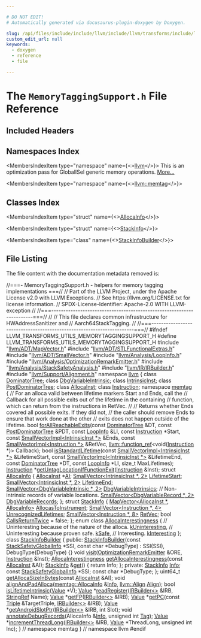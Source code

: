 ```yaml
---

# DO NOT EDIT!
# Automatically generated via docusaurus-plugin-doxygen by Doxygen.

slug: /api/files/include/include/llvm/include/llvm/transforms/include/llvm/transforms/utils/memorytaggingsupport-h
custom_edit_url: null
keywords:
  - doxygen
  - reference
  - file

---
```





# The `MemoryTaggingSupport.h` File Reference

<DoxygenPage pluginConfig={pluginConfig}>



## Included Headers

<IncludesList>
<IncludesListItem
  filePath="llvm/ADT/MapVector.h"
  permalink="/docs/api/files/include/include/llvm/include/llvm/adt/mapvector-h"
  isLocal="true" />
<IncludesListItem
  filePath="llvm/ADT/STLFunctionalExtras.h"
  permalink="/docs/api/files/include/include/llvm/include/llvm/adt/stlfunctionalextras-h"
  isLocal="true" />
<IncludesListItem
  filePath="llvm/ADT/SmallVector.h"
  permalink="/docs/api/files/include/include/llvm/include/llvm/adt/smallvector-h"
  isLocal="true" />
<IncludesListItem
  filePath="llvm/Analysis/LoopInfo.h"
  permalink="/docs/api/files/include/include/llvm/include/llvm/analysis/loopinfo-h"
  isLocal="true" />
<IncludesListItem
  filePath="llvm/Analysis/OptimizationRemarkEmitter.h"
  permalink="/docs/api/files/include/include/llvm/include/llvm/analysis/optimizationremarkemitter-h"
  isLocal="true" />
<IncludesListItem
  filePath="llvm/Analysis/StackSafetyAnalysis.h"
  permalink="/docs/api/files/include/include/llvm/include/llvm/analysis/stacksafetyanalysis-h"
  isLocal="true" />
<IncludesListItem
  filePath="llvm/IR/IRBuilder.h"
  permalink="/docs/api/files/include/include/llvm/include/llvm/ir/irbuilder-h"
  isLocal="true" />
<IncludesListItem
  filePath="llvm/Support/Alignment.h"
  permalink="/docs/api/files/include/include/llvm/include/llvm/support/alignment-h"
  isLocal="true" />
</IncludesList>

## Namespaces Index

<MembersIndex>

<MembersIndexItem
  type="namespace"
  name={<><a href="/docs/api/namespaces/llvm">llvm</a></>}>
This is an optimization pass for GlobalISel generic memory operations. <a href="/docs/api/namespaces/llvm/#details">More...</a>
</MembersIndexItem>

<MembersIndexItem
  type="namespace"
  name={<><a href="/docs/api/namespaces/llvm/memtag">llvm::memtag</a></>}>
</MembersIndexItem>

</MembersIndex>

## Classes Index

<MembersIndex>

<MembersIndexItem
  type="struct"
  name={<><a href="/docs/api/structs/llvm/memtag/allocainfo">AllocaInfo</a></>}>
</MembersIndexItem>

<MembersIndexItem
  type="struct"
  name={<><a href="/docs/api/structs/llvm/memtag/stackinfo">StackInfo</a></>}>
</MembersIndexItem>

<MembersIndexItem
  type="class"
  name={<><a href="/docs/api/classes/llvm/memtag/stackinfobuilder">StackInfoBuilder</a></>}>
</MembersIndexItem>

</MembersIndex>


## File Listing

The file content with the documentation metadata removed is:

<ProgramListing>

<Link id="l00001" /><CodeLine lineNumber="1"><Highlight kind="comment">//===- MemoryTaggingSupport.h - helpers for memory tagging implementations ===//</Highlight><Highlight kind="normal"></Highlight></CodeLine>
<Link id="l00002" /><CodeLine lineNumber="2"><Highlight kind="normal"></Highlight><Highlight kind="comment">// Part of the LLVM Project, under the Apache License v2.0 with LLVM Exceptions.</Highlight><Highlight kind="normal"></Highlight></CodeLine>
<Link id="l00003" /><CodeLine lineNumber="3"><Highlight kind="normal"></Highlight><Highlight kind="comment">// See https://llvm.org/LICENSE.txt for license information.</Highlight><Highlight kind="normal"></Highlight></CodeLine>
<Link id="l00004" /><CodeLine lineNumber="4"><Highlight kind="normal"></Highlight><Highlight kind="comment">// SPDX-License-Identifier: Apache-2.0 WITH LLVM-exception</Highlight><Highlight kind="normal"></Highlight></CodeLine>
<Link id="l00005" /><CodeLine lineNumber="5"><Highlight kind="normal"></Highlight><Highlight kind="comment">//</Highlight><Highlight kind="normal"></Highlight></CodeLine>
<Link id="l00006" /><CodeLine lineNumber="6"><Highlight kind="normal"></Highlight><Highlight kind="comment">//===----------------------------------------------------------------------===//</Highlight><Highlight kind="normal"></Highlight></CodeLine>
<Link id="l00007" /><CodeLine lineNumber="7"><Highlight kind="normal"></Highlight><Highlight kind="comment">//</Highlight><Highlight kind="normal"></Highlight></CodeLine>
<Link id="l00008" /><CodeLine lineNumber="8"><Highlight kind="normal"></Highlight><Highlight kind="comment">// This file declares common infrastructure for HWAddressSanitizer and</Highlight><Highlight kind="normal"></Highlight></CodeLine>
<Link id="l00009" /><CodeLine lineNumber="9"><Highlight kind="normal"></Highlight><Highlight kind="comment">// Aarch64StackTagging.</Highlight><Highlight kind="normal"></Highlight></CodeLine>
<Link id="l00010" /><CodeLine lineNumber="10"><Highlight kind="normal"></Highlight><Highlight kind="comment">//</Highlight><Highlight kind="normal"></Highlight></CodeLine>
<Link id="l00011" /><CodeLine lineNumber="11"><Highlight kind="normal"></Highlight><Highlight kind="comment">//===----------------------------------------------------------------------===//</Highlight><Highlight kind="normal"></Highlight></CodeLine>
<Link id="l00012" /><CodeLine lineNumber="12"><Highlight kind="normal"></Highlight><Highlight kind="preprocessor">#ifndef LLVM&#95;TRANSFORMS&#95;UTILS&#95;MEMORYTAGGINGSUPPORT&#95;H</Highlight><Highlight kind="normal"></Highlight></CodeLine>
<Link id="l00013" /><CodeLine lineNumber="13"><Highlight kind="normal"></Highlight><Highlight kind="preprocessor">#define LLVM&#95;TRANSFORMS&#95;UTILS&#95;MEMORYTAGGINGSUPPORT&#95;H</Highlight><Highlight kind="normal"></Highlight></CodeLine>
<Link id="l00014" /><CodeLine lineNumber="14"><Highlight kind="normal"></Highlight></CodeLine>
<Link id="l00015" /><CodeLine lineNumber="15"><Highlight kind="normal"></Highlight><Highlight kind="preprocessor">#include &quot;<a href="/docs/api/files/include/include/llvm/include/llvm/adt/mapvector-h">llvm/ADT/MapVector.h</a>&quot;</Highlight><Highlight kind="normal"></Highlight></CodeLine>
<Link id="l00016" /><CodeLine lineNumber="16"><Highlight kind="normal"></Highlight><Highlight kind="preprocessor">#include &quot;<a href="/docs/api/files/include/include/llvm/include/llvm/adt/stlfunctionalextras-h">llvm/ADT/STLFunctionalExtras.h</a>&quot;</Highlight><Highlight kind="normal"></Highlight></CodeLine>
<Link id="l00017" /><CodeLine lineNumber="17"><Highlight kind="normal"></Highlight><Highlight kind="preprocessor">#include &quot;<a href="/docs/api/files/include/include/llvm/include/llvm/adt/smallvector-h">llvm/ADT/SmallVector.h</a>&quot;</Highlight><Highlight kind="normal"></Highlight></CodeLine>
<Link id="l00018" /><CodeLine lineNumber="18"><Highlight kind="normal"></Highlight><Highlight kind="preprocessor">#include &quot;<a href="/docs/api/files/include/include/llvm/include/llvm/analysis/loopinfo-h">llvm/Analysis/LoopInfo.h</a>&quot;</Highlight><Highlight kind="normal"></Highlight></CodeLine>
<Link id="l00019" /><CodeLine lineNumber="19"><Highlight kind="normal"></Highlight><Highlight kind="preprocessor">#include &quot;<a href="/docs/api/files/include/include/llvm/include/llvm/analysis/optimizationremarkemitter-h">llvm/Analysis/OptimizationRemarkEmitter.h</a>&quot;</Highlight><Highlight kind="normal"></Highlight></CodeLine>
<Link id="l00020" /><CodeLine lineNumber="20"><Highlight kind="normal"></Highlight><Highlight kind="preprocessor">#include &quot;<a href="/docs/api/files/include/include/llvm/include/llvm/analysis/stacksafetyanalysis-h">llvm/Analysis/StackSafetyAnalysis.h</a>&quot;</Highlight><Highlight kind="normal"></Highlight></CodeLine>
<Link id="l00021" /><CodeLine lineNumber="21"><Highlight kind="normal"></Highlight><Highlight kind="preprocessor">#include &quot;<a href="/docs/api/files/include/include/llvm/include/llvm/ir/irbuilder-h">llvm/IR/IRBuilder.h</a>&quot;</Highlight><Highlight kind="normal"></Highlight></CodeLine>
<Link id="l00022" /><CodeLine lineNumber="22"><Highlight kind="normal"></Highlight><Highlight kind="preprocessor">#include &quot;<a href="/docs/api/files/include/include/llvm/include/llvm/support/alignment-h">llvm/Support/Alignment.h</a>&quot;</Highlight><Highlight kind="normal"></Highlight></CodeLine>
<Link id="l00023" /><CodeLine lineNumber="23"><Highlight kind="normal"></Highlight></CodeLine>
<Link id="l00024" /><CodeLine lineNumber="24"><Highlight kind="normal"></Highlight><Highlight kind="keyword">namespace </Highlight><Highlight kind="normal"><a href="/docs/api/namespaces/llvm">llvm</a> &#123;</Highlight></CodeLine>
<Link id="l00025" /><CodeLine lineNumber="25"><Highlight kind="normal"></Highlight><Highlight kind="keyword">class </Highlight><Highlight kind="normal"><a href="/docs/api/classes/llvm/dominatortree">DominatorTree</a>;</Highlight></CodeLine>
<Link id="l00026" /><CodeLine lineNumber="26"><Highlight kind="normal"></Highlight><Highlight kind="keyword">class </Highlight><Highlight kind="normal"><a href="/docs/api/classes/llvm/dbgvariableintrinsic">DbgVariableIntrinsic</a>;</Highlight></CodeLine>
<Link id="l00027" /><CodeLine lineNumber="27"><Highlight kind="normal"></Highlight><Highlight kind="keyword">class </Highlight><Highlight kind="normal"><a href="/docs/api/classes/llvm/intrinsicinst">IntrinsicInst</a>;</Highlight></CodeLine>
<Link id="l00028" /><CodeLine lineNumber="28"><Highlight kind="normal"></Highlight><Highlight kind="keyword">class </Highlight><Highlight kind="normal"><a href="/docs/api/classes/llvm/postdominatortree">PostDominatorTree</a>;</Highlight></CodeLine>
<Link id="l00029" /><CodeLine lineNumber="29"><Highlight kind="normal"></Highlight><Highlight kind="keyword">class </Highlight><Highlight kind="normal"><a href="/docs/api/classes/llvm/allocainst">AllocaInst</a>;</Highlight></CodeLine>
<Link id="l00030" /><CodeLine lineNumber="30"><Highlight kind="normal"></Highlight><Highlight kind="keyword">class </Highlight><Highlight kind="normal"><a href="/docs/api/classes/llvm/instruction">Instruction</a>;</Highlight></CodeLine>
<Link id="l00031" /><CodeLine lineNumber="31" lineLink="/docs/api/namespaces/llvm/memtag"><Highlight kind="normal"></Highlight><Highlight kind="keyword">namespace </Highlight><Highlight kind="normal"><a href="/docs/api/namespaces/llvm/memtag">memtag</a> &#123;</Highlight></CodeLine>
<Link id="l00032" /><CodeLine lineNumber="32"><Highlight kind="normal"></Highlight><Highlight kind="comment">// For an alloca valid between lifetime markers Start and Ends, call the</Highlight><Highlight kind="normal"></Highlight></CodeLine>
<Link id="l00033" /><CodeLine lineNumber="33"><Highlight kind="normal"></Highlight><Highlight kind="comment">// Callback for all possible exits out of the lifetime in the containing</Highlight><Highlight kind="normal"></Highlight></CodeLine>
<Link id="l00034" /><CodeLine lineNumber="34"><Highlight kind="normal"></Highlight><Highlight kind="comment">// function, which can return from the instructions in RetVec.</Highlight><Highlight kind="normal"></Highlight></CodeLine>
<Link id="l00035" /><CodeLine lineNumber="35"><Highlight kind="normal"></Highlight><Highlight kind="comment">//</Highlight><Highlight kind="normal"></Highlight></CodeLine>
<Link id="l00036" /><CodeLine lineNumber="36"><Highlight kind="normal"></Highlight><Highlight kind="comment">// Returns whether Ends covered all possible exits. If they did not,</Highlight><Highlight kind="normal"></Highlight></CodeLine>
<Link id="l00037" /><CodeLine lineNumber="37"><Highlight kind="normal"></Highlight><Highlight kind="comment">// the caller should remove Ends to ensure that work done at the other</Highlight><Highlight kind="normal"></Highlight></CodeLine>
<Link id="l00038" /><CodeLine lineNumber="38"><Highlight kind="normal"></Highlight><Highlight kind="comment">// exits does not happen outside of the lifetime.</Highlight><Highlight kind="normal"></Highlight></CodeLine>
<Link id="l00039" /><CodeLine lineNumber="39"><Highlight kind="normal"></Highlight><Highlight kind="keywordtype">bool</Highlight><Highlight kind="normal"> <a href="/docs/api/namespaces/llvm/memtag/#a57d5dcc6c4a3f7dff5df68d2f2791bde">forAllReachableExits</a>(</Highlight><Highlight kind="keyword">const</Highlight><Highlight kind="normal"> <a href="/docs/api/classes/llvm/dominatortree">DominatorTree</a> &amp;DT, </Highlight><Highlight kind="keyword">const</Highlight><Highlight kind="normal"> <a href="/docs/api/classes/llvm/postdominatortree">PostDominatorTree</a> &amp;PDT,</Highlight></CodeLine>
<Link id="l00040" /><CodeLine lineNumber="40"><Highlight kind="normal">                          </Highlight><Highlight kind="keyword">const</Highlight><Highlight kind="normal"> <a href="/docs/api/classes/llvm/loopinfo">LoopInfo</a> &amp;LI, </Highlight><Highlight kind="keyword">const</Highlight><Highlight kind="normal"> <a href="/docs/api/classes/llvm/instruction">Instruction</a> &#42;Start,</Highlight></CodeLine>
<Link id="l00041" /><CodeLine lineNumber="41"><Highlight kind="normal">                          </Highlight><Highlight kind="keyword">const</Highlight><Highlight kind="normal"> <a href="/docs/api/classes/llvm/smallvectorimpl">SmallVectorImpl&lt;IntrinsicInst &#42;&gt;</a> &amp;Ends,</Highlight></CodeLine>
<Link id="l00042" /><CodeLine lineNumber="42"><Highlight kind="normal">                          </Highlight><Highlight kind="keyword">const</Highlight><Highlight kind="normal"> <a href="/docs/api/classes/llvm/smallvectorimpl">SmallVectorImpl&lt;Instruction &#42;&gt;</a> &amp;RetVec,</Highlight></CodeLine>
<Link id="l00043" /><CodeLine lineNumber="43"><Highlight kind="normal">                          <a href="/docs/api/classes/llvm/function-ref">llvm::function&#95;ref</a>&lt;</Highlight><Highlight kind="keywordtype">void</Highlight><Highlight kind="normal">(<a href="/docs/api/classes/llvm/instruction">Instruction</a> &#42;)&gt; Callback);</Highlight></CodeLine>
<Link id="l00044" /><CodeLine lineNumber="44"><Highlight kind="normal"></Highlight></CodeLine>
<Link id="l00045" /><CodeLine lineNumber="45"><Highlight kind="normal"></Highlight><Highlight kind="keywordtype">bool</Highlight><Highlight kind="normal"> <a href="/docs/api/namespaces/llvm/memtag/#a56e44807cae1089569cdd78a6455b4a5">isStandardLifetime</a>(</Highlight><Highlight kind="keyword">const</Highlight><Highlight kind="normal"> <a href="/docs/api/classes/llvm/smallvectorimpl">SmallVectorImpl&lt;IntrinsicInst &#42;&gt;</a> &amp;LifetimeStart,</Highlight></CodeLine>
<Link id="l00046" /><CodeLine lineNumber="46"><Highlight kind="normal">                        </Highlight><Highlight kind="keyword">const</Highlight><Highlight kind="normal"> <a href="/docs/api/classes/llvm/smallvectorimpl">SmallVectorImpl&lt;IntrinsicInst &#42;&gt;</a> &amp;LifetimeEnd,</Highlight></CodeLine>
<Link id="l00047" /><CodeLine lineNumber="47"><Highlight kind="normal">                        </Highlight><Highlight kind="keyword">const</Highlight><Highlight kind="normal"> <a href="/docs/api/classes/llvm/dominatortree">DominatorTree</a> &#42;DT, </Highlight><Highlight kind="keyword">const</Highlight><Highlight kind="normal"> <a href="/docs/api/classes/llvm/loopinfo">LoopInfo</a> &#42;LI,</Highlight></CodeLine>
<Link id="l00048" /><CodeLine lineNumber="48"><Highlight kind="normal">                        </Highlight><Highlight kind="keywordtype">size&#95;t</Highlight><Highlight kind="normal"> MaxLifetimes);</Highlight></CodeLine>
<Link id="l00049" /><CodeLine lineNumber="49"><Highlight kind="normal"></Highlight></CodeLine>
<Link id="l00050" /><CodeLine lineNumber="50"><Highlight kind="normal"><a href="/docs/api/classes/llvm/instruction">Instruction</a> &#42;<a href="/docs/api/namespaces/llvm/memtag/#abee458caddc02e76d51e08dcf299ff16">getUntagLocationIfFunctionExit</a>(<a href="/docs/api/classes/llvm/instruction">Instruction</a> &amp;Inst);</Highlight></CodeLine>
<Link id="l00051" /><CodeLine lineNumber="51"><Highlight kind="normal"></Highlight></CodeLine>
<Link id="l00052" /><CodeLine lineNumber="52" lineLink="/docs/api/structs/llvm/memtag/allocainfo"><Highlight kind="normal"></Highlight><Highlight kind="keyword">struct </Highlight><Highlight kind="normal"><a href="/docs/api/structs/llvm/memtag/allocainfo">AllocaInfo</a> &#123;</Highlight></CodeLine>
<Link id="l00053" /><CodeLine lineNumber="53" lineLink="/docs/api/structs/llvm/memtag/allocainfo/#a1dfe31d3102288ccfb0f3a491c900215"><Highlight kind="normal">  <a href="/docs/api/classes/llvm/allocainst">AllocaInst</a> &#42;<a href="/docs/api/structs/llvm/memtag/allocainfo/#a1dfe31d3102288ccfb0f3a491c900215">AI</a>;</Highlight></CodeLine>
<Link id="l00054" /><CodeLine lineNumber="54" lineLink="/docs/api/structs/llvm/memtag/allocainfo/#a73a3069a7f5fd07c414aa9ca5b7ce6b7"><Highlight kind="normal">  <a href="/docs/api/classes/llvm/smallvector">SmallVector&lt;IntrinsicInst &#42;, 2&gt;</a> <a href="/docs/api/structs/llvm/memtag/allocainfo/#a73a3069a7f5fd07c414aa9ca5b7ce6b7">LifetimeStart</a>;</Highlight></CodeLine>
<Link id="l00055" /><CodeLine lineNumber="55" lineLink="/docs/api/structs/llvm/memtag/allocainfo/#a4103bfc00509c3045c2ad3c52e28fa30"><Highlight kind="normal">  <a href="/docs/api/classes/llvm/smallvector">SmallVector&lt;IntrinsicInst &#42;, 2&gt;</a> <a href="/docs/api/structs/llvm/memtag/allocainfo/#a4103bfc00509c3045c2ad3c52e28fa30">LifetimeEnd</a>;</Highlight></CodeLine>
<Link id="l00056" /><CodeLine lineNumber="56" lineLink="/docs/api/structs/llvm/memtag/allocainfo/#a0f0dd903636186ae7d95bebbca079e23"><Highlight kind="normal">  <a href="/docs/api/classes/llvm/smallvector">SmallVector&lt;DbgVariableIntrinsic &#42;, 2&gt;</a> <a href="/docs/api/structs/llvm/memtag/allocainfo/#a0f0dd903636186ae7d95bebbca079e23">DbgVariableIntrinsics</a>;</Highlight></CodeLine>
<Link id="l00057" /><CodeLine lineNumber="57"><Highlight kind="normal">  </Highlight><Highlight kind="comment">// Non-intrinsic records of variable locations.</Highlight><Highlight kind="normal"></Highlight></CodeLine>
<Link id="l00058" /><CodeLine lineNumber="58" lineLink="/docs/api/structs/llvm/memtag/allocainfo/#a39c42607bd7ed65458b29601dfdcb821"><Highlight kind="normal">  <a href="/docs/api/classes/llvm/smallvector">SmallVector&lt;DbgVariableRecord &#42;, 2&gt;</a> <a href="/docs/api/structs/llvm/memtag/allocainfo/#a39c42607bd7ed65458b29601dfdcb821">DbgVariableRecords</a>;</Highlight></CodeLine>
<Link id="l00059" /><CodeLine lineNumber="59"><Highlight kind="normal">&#125;;</Highlight></CodeLine>
<Link id="l00060" /><CodeLine lineNumber="60"><Highlight kind="normal"></Highlight></CodeLine>
<Link id="l00061" /><CodeLine lineNumber="61" lineLink="/docs/api/structs/llvm/memtag/stackinfo"><Highlight kind="normal"></Highlight><Highlight kind="keyword">struct </Highlight><Highlight kind="normal"><a href="/docs/api/structs/llvm/memtag/stackinfo">StackInfo</a> &#123;</Highlight></CodeLine>
<Link id="l00062" /><CodeLine lineNumber="62" lineLink="/docs/api/structs/llvm/memtag/stackinfo/#a0f11122c100ce7f5074c045f8b9095e4"><Highlight kind="normal">  <a href="/docs/api/classes/llvm/mapvector">MapVector&lt;AllocaInst &#42;, AllocaInfo&gt;</a> <a href="/docs/api/structs/llvm/memtag/stackinfo/#a0f11122c100ce7f5074c045f8b9095e4">AllocasToInstrument</a>;</Highlight></CodeLine>
<Link id="l00063" /><CodeLine lineNumber="63" lineLink="/docs/api/structs/llvm/memtag/stackinfo/#a6c5e8257b6382613bbaf7873925d564a"><Highlight kind="normal">  <a href="/docs/api/classes/llvm/smallvector">SmallVector&lt;Instruction &#42;, 4&gt;</a> <a href="/docs/api/structs/llvm/memtag/stackinfo/#a6c5e8257b6382613bbaf7873925d564a">UnrecognizedLifetimes</a>;</Highlight></CodeLine>
<Link id="l00064" /><CodeLine lineNumber="64" lineLink="/docs/api/structs/llvm/memtag/stackinfo/#afb21e7bdcff1f24ac3bc6bc93960ca35"><Highlight kind="normal">  <a href="/docs/api/classes/llvm/smallvector">SmallVector&lt;Instruction &#42;, 8&gt;</a> <a href="/docs/api/structs/llvm/memtag/stackinfo/#afb21e7bdcff1f24ac3bc6bc93960ca35">RetVec</a>;</Highlight></CodeLine>
<Link id="l00065" /><CodeLine lineNumber="65" lineLink="/docs/api/structs/llvm/memtag/stackinfo/#a25e0efcd0eee0a66d58ead908076c624"><Highlight kind="normal">  </Highlight><Highlight kind="keywordtype">bool</Highlight><Highlight kind="normal"> <a href="/docs/api/structs/llvm/memtag/stackinfo/#a25e0efcd0eee0a66d58ead908076c624">CallsReturnTwice</a> = </Highlight><Highlight kind="keyword">false</Highlight><Highlight kind="normal">;</Highlight></CodeLine>
<Link id="l00066" /><CodeLine lineNumber="66"><Highlight kind="normal">&#125;;</Highlight></CodeLine>
<Link id="l00067" /><CodeLine lineNumber="67"><Highlight kind="normal"></Highlight></CodeLine>
<Link id="l00068" /><CodeLine lineNumber="68" lineLink="/docs/api/namespaces/llvm/memtag/#a0eeeec0f9e1caa19ab33122b2b94cd99"><Highlight kind="normal"></Highlight><Highlight kind="keyword">enum class</Highlight><Highlight kind="normal"> <a href="/docs/api/namespaces/llvm/memtag/#a0eeeec0f9e1caa19ab33122b2b94cd99">AllocaInterestingness</a> &#123;</Highlight></CodeLine>
<Link id="l00069" /><CodeLine lineNumber="69"><Highlight kind="normal">  </Highlight><Highlight kind="comment">// Uninteresting because of the nature of the alloca.</Highlight><Highlight kind="normal"></Highlight></CodeLine>
<Link id="l00070" /><CodeLine lineNumber="70" lineLink="/docs/api/namespaces/llvm/memtag/#a0eeeec0f9e1caa19ab33122b2b94cd99abfc835e6d1e3d55e2c5823c3c3d0d8ac"><Highlight kind="normal">  <a href="/docs/api/namespaces/llvm/memtag/#a0eeeec0f9e1caa19ab33122b2b94cd99abfc835e6d1e3d55e2c5823c3c3d0d8ac">kUninteresting</a>,</Highlight></CodeLine>
<Link id="l00071" /><CodeLine lineNumber="71"><Highlight kind="normal">  </Highlight><Highlight kind="comment">// Uninteresting because proven safe.</Highlight><Highlight kind="normal"></Highlight></CodeLine>
<Link id="l00072" /><CodeLine lineNumber="72" lineLink="/docs/api/namespaces/llvm/memtag/#a0eeeec0f9e1caa19ab33122b2b94cd99a649258ef12005bf365897a3edab60a5e"><Highlight kind="normal">  <a href="/docs/api/namespaces/llvm/memtag/#a0eeeec0f9e1caa19ab33122b2b94cd99a649258ef12005bf365897a3edab60a5e">kSafe</a>,</Highlight></CodeLine>
<Link id="l00073" /><CodeLine lineNumber="73"><Highlight kind="normal">  </Highlight><Highlight kind="comment">// Interesting.</Highlight><Highlight kind="normal"></Highlight></CodeLine>
<Link id="l00074" /><CodeLine lineNumber="74" lineLink="/docs/api/namespaces/llvm/memtag/#a0eeeec0f9e1caa19ab33122b2b94cd99afce9de4960d37e196206b76155b0977e"><Highlight kind="normal">  <a href="/docs/api/namespaces/llvm/memtag/#a0eeeec0f9e1caa19ab33122b2b94cd99afce9de4960d37e196206b76155b0977e">kInteresting</a></Highlight></CodeLine>
<Link id="l00075" /><CodeLine lineNumber="75"><Highlight kind="normal">&#125;;</Highlight></CodeLine>
<Link id="l00076" /><CodeLine lineNumber="76"><Highlight kind="normal"></Highlight></CodeLine>
<Link id="l00077" /><CodeLine lineNumber="77" lineLink="/docs/api/classes/llvm/memtag/stackinfobuilder"><Highlight kind="normal"></Highlight><Highlight kind="keyword">class </Highlight><Highlight kind="normal"><a href="/docs/api/classes/llvm/memtag/stackinfobuilder/#adfaf86a95c9f8f6e6d521006ad42e4c6">StackInfoBuilder</a> &#123;</Highlight></CodeLine>
<Link id="l00078" /><CodeLine lineNumber="78"><Highlight kind="normal"></Highlight><Highlight kind="keyword">public</Highlight><Highlight kind="normal">:</Highlight></CodeLine>
<Link id="l00079" /><CodeLine lineNumber="79" lineLink="/docs/api/classes/llvm/memtag/stackinfobuilder/#adfaf86a95c9f8f6e6d521006ad42e4c6"><Highlight kind="normal">  <a href="/docs/api/classes/llvm/memtag/stackinfobuilder/#adfaf86a95c9f8f6e6d521006ad42e4c6">StackInfoBuilder</a>(</Highlight><Highlight kind="keyword">const</Highlight><Highlight kind="normal"> <a href="/docs/api/classes/llvm/stacksafetyglobalinfo">StackSafetyGlobalInfo</a> &#42;SSI, </Highlight><Highlight kind="keyword">const</Highlight><Highlight kind="normal"> </Highlight><Highlight kind="keywordtype">char</Highlight><Highlight kind="normal"> &#42;DebugType)</Highlight></CodeLine>
<Link id="l00080" /><CodeLine lineNumber="80"><Highlight kind="normal">      : SSI(SSI), DebugType(DebugType) &#123;&#125;</Highlight></CodeLine>
<Link id="l00081" /><CodeLine lineNumber="81"><Highlight kind="normal"></Highlight></CodeLine>
<Link id="l00082" /><CodeLine lineNumber="82"><Highlight kind="normal">  </Highlight><Highlight kind="keywordtype">void</Highlight><Highlight kind="normal"> <a href="/docs/api/classes/llvm/memtag/stackinfobuilder/#a2a198373b43abedb70ae454c1111cdc8">visit</a>(<a href="/docs/api/classes/llvm/optimizationremarkemitter">OptimizationRemarkEmitter</a> &amp;ORE, <a href="/docs/api/classes/llvm/instruction">Instruction</a> &amp;Inst);</Highlight></CodeLine>
<Link id="l00083" /><CodeLine lineNumber="83"><Highlight kind="normal">  <a href="/docs/api/namespaces/llvm/memtag/#a0eeeec0f9e1caa19ab33122b2b94cd99">AllocaInterestingness</a> <a href="/docs/api/classes/llvm/memtag/stackinfobuilder/#adcaea10733b9350e0f00307e44ef2b0b">getAllocaInterestingness</a>(</Highlight><Highlight kind="keyword">const</Highlight><Highlight kind="normal"> <a href="/docs/api/classes/llvm/allocainst">AllocaInst</a> &amp;AI);</Highlight></CodeLine>
<Link id="l00084" /><CodeLine lineNumber="84" lineLink="/docs/api/classes/llvm/memtag/stackinfobuilder/#a48a750c879fa4758c10ed5249fddc615"><Highlight kind="normal">  <a href="/docs/api/structs/llvm/memtag/stackinfo">StackInfo</a> &amp;<a href="/docs/api/classes/llvm/memtag/stackinfobuilder/#a48a750c879fa4758c10ed5249fddc615">get</a>() &#123; </Highlight><Highlight kind="keywordflow">return</Highlight><Highlight kind="normal"> Info; &#125;;</Highlight></CodeLine>
<Link id="l00085" /><CodeLine lineNumber="85"><Highlight kind="normal"></Highlight></CodeLine>
<Link id="l00086" /><CodeLine lineNumber="86"><Highlight kind="normal"></Highlight><Highlight kind="keyword">private</Highlight><Highlight kind="normal">:</Highlight></CodeLine>
<Link id="l00087" /><CodeLine lineNumber="87"><Highlight kind="normal">  <a href="/docs/api/structs/llvm/memtag/stackinfo">StackInfo</a> <a href="/docs/api/files/lib/lib/codegen/lib/codegen/globalisel/cseinfo-cpp/#a75f8a8519c2c9b30e7c06dc5e256fffa">Info</a>;</Highlight></CodeLine>
<Link id="l00088" /><CodeLine lineNumber="88"><Highlight kind="normal">  </Highlight><Highlight kind="keyword">const</Highlight><Highlight kind="normal"> <a href="/docs/api/classes/llvm/stacksafetyglobalinfo">StackSafetyGlobalInfo</a> &#42;SSI;</Highlight></CodeLine>
<Link id="l00089" /><CodeLine lineNumber="89"><Highlight kind="normal">  </Highlight><Highlight kind="keyword">const</Highlight><Highlight kind="normal"> </Highlight><Highlight kind="keywordtype">char</Highlight><Highlight kind="normal"> &#42;DebugType;</Highlight></CodeLine>
<Link id="l00090" /><CodeLine lineNumber="90"><Highlight kind="normal">&#125;;</Highlight></CodeLine>
<Link id="l00091" /><CodeLine lineNumber="91"><Highlight kind="normal"></Highlight></CodeLine>
<Link id="l00092" /><CodeLine lineNumber="92"><Highlight kind="normal">uint64&#95;t <a href="/docs/api/namespaces/llvm/memtag/#a892fff96fbddc1bc777dd9b3ca02b116">getAllocaSizeInBytes</a>(</Highlight><Highlight kind="keyword">const</Highlight><Highlight kind="normal"> <a href="/docs/api/classes/llvm/allocainst">AllocaInst</a> &amp;AI);</Highlight></CodeLine>
<Link id="l00093" /><CodeLine lineNumber="93"><Highlight kind="normal"></Highlight><Highlight kind="keywordtype">void</Highlight><Highlight kind="normal"> <a href="/docs/api/namespaces/llvm/memtag/#acc2528429e7e0eb707ca49e72bb3ce49">alignAndPadAlloca</a>(<a href="/docs/api/structs/llvm/memtag/allocainfo">memtag::AllocaInfo</a> &amp;<a href="/docs/api/files/lib/lib/codegen/lib/codegen/globalisel/cseinfo-cpp/#a75f8a8519c2c9b30e7c06dc5e256fffa">Info</a>, <a href="/docs/api/structs/llvm/align">llvm::Align</a> <a href="/docs/api/structs/llvm/align">Align</a>);</Highlight></CodeLine>
<Link id="l00094" /><CodeLine lineNumber="94"><Highlight kind="normal"></Highlight><Highlight kind="keywordtype">bool</Highlight><Highlight kind="normal"> <a href="/docs/api/namespaces/llvm/memtag/#ada27ea4ac6da05b95b81e85612e5dbaa">isLifetimeIntrinsic</a>(<a href="/docs/api/classes/llvm/value">Value</a> &#42;V);</Highlight></CodeLine>
<Link id="l00095" /><CodeLine lineNumber="95"><Highlight kind="normal"></Highlight></CodeLine>
<Link id="l00096" /><CodeLine lineNumber="96"><Highlight kind="normal"><a href="/docs/api/classes/llvm/value">Value</a> &#42;<a href="/docs/api/namespaces/llvm/memtag/#ab31b894cd23f1d93468a50153a385fa1">readRegister</a>(<a href="/docs/api/classes/llvm/irbuilder">IRBuilder&lt;&gt;</a> &amp;IRB, <a href="/docs/api/classes/llvm/stringref">StringRef</a> Name);</Highlight></CodeLine>
<Link id="l00097" /><CodeLine lineNumber="97"><Highlight kind="normal"><a href="/docs/api/classes/llvm/value">Value</a> &#42;<a href="/docs/api/namespaces/llvm/memtag/#a1f83b92c78b2b41b842a95f4ff5910d0">getFP</a>(<a href="/docs/api/classes/llvm/irbuilder">IRBuilder&lt;&gt;</a> &amp;IRB);</Highlight></CodeLine>
<Link id="l00098" /><CodeLine lineNumber="98"><Highlight kind="normal"><a href="/docs/api/classes/llvm/value">Value</a> &#42;<a href="/docs/api/namespaces/llvm/memtag/#ad9b5eba01208d43c3c753251be70778a">getPC</a>(</Highlight><Highlight kind="keyword">const</Highlight><Highlight kind="normal"> <a href="/docs/api/classes/llvm/triple">Triple</a> &amp;TargetTriple, <a href="/docs/api/classes/llvm/irbuilder">IRBuilder&lt;&gt;</a> &amp;IRB);</Highlight></CodeLine>
<Link id="l00099" /><CodeLine lineNumber="99"><Highlight kind="normal"><a href="/docs/api/classes/llvm/value">Value</a> &#42;<a href="/docs/api/namespaces/llvm/memtag/#a9cf59960e7146dd283b2f23753a00c3c">getAndroidSlotPtr</a>(<a href="/docs/api/classes/llvm/irbuilder">IRBuilder&lt;&gt;</a> &amp;IRB, </Highlight><Highlight kind="keywordtype">int</Highlight><Highlight kind="normal"> Slot);</Highlight></CodeLine>
<Link id="l00100" /><CodeLine lineNumber="100"><Highlight kind="normal"></Highlight></CodeLine>
<Link id="l00101" /><CodeLine lineNumber="101"><Highlight kind="normal"></Highlight><Highlight kind="keywordtype">void</Highlight><Highlight kind="normal"> <a href="/docs/api/namespaces/llvm/memtag/#abdc52e9e6f499ad37b933391860177aa">annotateDebugRecords</a>(AllocaInfo &amp;<a href="/docs/api/files/lib/lib/codegen/lib/codegen/globalisel/cseinfo-cpp/#a75f8a8519c2c9b30e7c06dc5e256fffa">Info</a>, </Highlight><Highlight kind="keywordtype">unsigned</Highlight><Highlight kind="normal"> </Highlight><Highlight kind="keywordtype">int</Highlight><Highlight kind="normal"> <a href="/docs/api/namespaces/llvm/#ac226f3d2b9ca090171a8e0a8cb92c343ac101058e7ea21bbbf2a5ac893088e90b">Tag</a>);</Highlight></CodeLine>
<Link id="l00102" /><CodeLine lineNumber="102"><Highlight kind="normal"><a href="/docs/api/classes/llvm/value">Value</a> &#42;<a href="/docs/api/namespaces/llvm/memtag/#abc9e58a3e27b86d2eb05efba577c6000">incrementThreadLong</a>(<a href="/docs/api/classes/llvm/irbuilder">IRBuilder&lt;&gt;</a> &amp;IRB, <a href="/docs/api/classes/llvm/value">Value</a> &#42;ThreadLong,</Highlight></CodeLine>
<Link id="l00103" /><CodeLine lineNumber="103"><Highlight kind="normal">                           </Highlight><Highlight kind="keywordtype">unsigned</Highlight><Highlight kind="normal"> </Highlight><Highlight kind="keywordtype">int</Highlight><Highlight kind="normal"> Inc);</Highlight></CodeLine>
<Link id="l00104" /><CodeLine lineNumber="104"><Highlight kind="normal"></Highlight></CodeLine>
<Link id="l00105" /><CodeLine lineNumber="105"><Highlight kind="normal">&#125; </Highlight><Highlight kind="comment">// namespace memtag</Highlight><Highlight kind="normal"></Highlight></CodeLine>
<Link id="l00106" /><CodeLine lineNumber="106"><Highlight kind="normal">&#125; </Highlight><Highlight kind="comment">// namespace llvm</Highlight><Highlight kind="normal"></Highlight></CodeLine>
<Link id="l00107" /><CodeLine lineNumber="107"><Highlight kind="normal"></Highlight></CodeLine>
<Link id="l00108" /><CodeLine lineNumber="108"><Highlight kind="normal"></Highlight><Highlight kind="preprocessor">#endif</Highlight></CodeLine>

</ProgramListing>


</DoxygenPage>
